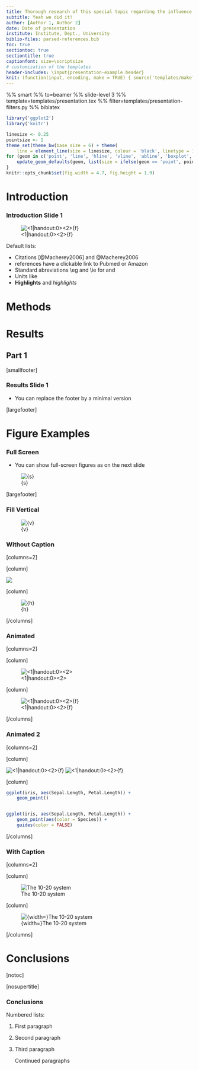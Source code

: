 ```yaml
---
title: Thorough research of this special topic regarding the influence of various factors
subtitle: Yeah we did it!
author: [Author 1, Author 2]
date: Date of presentation
institute: Institute, Dept., University
biblio-files: parsed-references.bib
toc: true
sectiontoc: true
sectiontitle: true
captionfont: size=\scriptsize
# customization of the templates
header-includes: \input{presentation-example.header}
knit: (function(input, encoding, make = TRUE) { source('templates/makefile-renderer.R', local = TRUE) })
---
```


%% smart
%% to=beamer
%% slide-level 3
%% template=templates/presentation.tex
%% filter=templates/presentation-filters.py
%% biblatex

```r
library('ggplot2')
library('knitr')

linesize <- 0.25
pointsize <- 1
theme_set(theme_bw(base_size = 6) + theme(
    line = element_line(size = linesize, colour = 'black', linetype = 1, lineend = 'butt')))
for (geom in c('point', 'line', 'hline', 'vline', 'abline', 'boxplot', 'pointrange', 'errorbar', 'errorbarh')) {
    update_geom_defaults(geom, list(size = ifelse(geom == 'point', pointsize, linesize)))
}
knitr::opts_chunk$set(fig.width = 4.7, fig.height = 1.9)
```

# Introduction

### Introduction Slide 1

![<1|handout:0><2>{f}](presentation-examplefig,presentation-examplefig-magenta)

<!-- Comments -->
Default lists:

- Citations [@Macherey2006] and @Macherey2006
- references have a clickable link to Pubmed or Amazon
- Standard abreviations \\eg and \\ie for \eg and \ie
- Units like \pps{900}
- **Highlights** and *highlights*

# Methods

# Results

## Part 1

[smallfooter]

### Results Slide 1

- You can replace the footer by a minimal version

[largefooter]

# Figure Examples

### Full Screen

- You can show full-screen figures as on the next slide

![{s}](presentation-examplefig-electrodes)

[largefooter]

### Fill Vertical

![{v}](presentation-examplefig-electrodes)

### Without Caption

[columns=2]

[column]

![]({h}presentation-examplefig-electrodes)

[column]

![{h}](presentation-examplefig-electrodes)

[/columns]

### Animated

[columns=2]

[column]

![<1|handout:0><2>]({f}presentation-examplefig-electrodes,{f}presentation-examplefig-electrodes-ref)

[column]

![<1|handout:0><2>{f}](presentation-examplefig-electrodes,presentation-examplefig-electrodes-ref)

[/columns]

### Animated 2

[columns=2]

[column]

![<1|handout:0><2>{f}](presentation-examplefig-electrodes)
![<1|handout:0><2>{f}](presentation-examplefig-electrodes-ref)

[column]

```r
ggplot(iris, aes(Sepal.Length, Petal.Length)) +
    geom_point()


ggplot(iris, aes(Sepal.Length, Petal.Length)) +
    geom_point(aes(color = Species)) +
    guides(color = FALSE)
```

[/columns]

### With Caption

[columns=2]

[column]

![The 10-20 system]({width=\textwidth}presentation-examplefig-electrodes)

[column]

![{width=\textwidth}The 10-20 system](presentation-examplefig-electrodes)

[/columns]

# Conclusions

[notoc]

[nosupertitle]

### Conclusions

Numbered lists:

1.  First paragraph \pause
2.  Second paragraph
3.  Third paragraph

    Continued paragraphs

<!-- vi: set spell spelllang=en linebreak et nolist showbreak=>\ \ \  : -->
